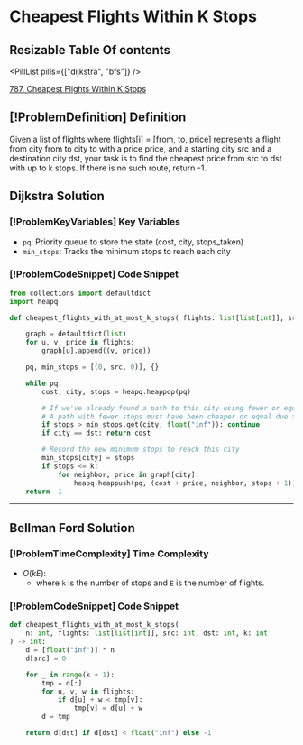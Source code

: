 # Cheapest Flights Within K Stops

## Resizable Table Of contents

<DifficultyBadge difficulty="medium" />

<PillList pills={["dijkstra", "bfs"]} />

[787. Cheapest Flights Within K Stops](https://leetcode.com/problems/cheapest-flights-within-k-stops)

## [!ProblemDefinition] Definition

Given a list of flights where flights[i] = [from, to, price] represents a flight from city from to city to with a price price, and a starting city src and a destination city dst, your task is to find the cheapest price from src to dst with up to k stops. If there is no such route, return -1.

## Dijkstra Solution

### [!ProblemKeyVariables] Key Variables

- `pq`: Priority queue to store the state (cost, city, stops_taken)
- `min_stops`: Tracks the minimum stops to reach each city

### [!ProblemCodeSnippet] Code Snippet

```python meta="source=problems/787-cheapest-flights-within-k-stops/dijkstra.py"
from collections import defaultdict
import heapq

def cheapest_flights_with_at_most_k_stops( flights: list[list[int]], src: int, dst: int, k: int) -> int:

    graph = defaultdict(list)
    for u, v, price in flights:
        graph[u].append((v, price))

    pq, min_stops = [(0, src, 0)], {}

    while pq:
        cost, city, stops = heapq.heappop(pq)

        # If we've already found a path to this city using fewer or equal stops, skip.
        # A path with fewer stops must have been cheaper or equal due to PQ ordering.
        if stops > min_stops.get(city, float("inf")): continue
        if city == dst: return cost

        # Record the new minimum stops to reach this city
        min_stops[city] = stops
        if stops <= k:
            for neighbor, price in graph[city]:
                heapq.heappush(pq, (cost + price, neighbor, stops + 1))
    return -1
```


---

## Bellman Ford Solution

### [!ProblemTimeComplexity] Time Complexity

- $O(kE)$:
    - where `k` is the number of stops and `E` is the number of flights.

### [!ProblemCodeSnippet] Code Snippet

```python meta="source=problems/787-cheapest-flights-within-k-stops/bellman_ford.py"
def cheapest_flights_with_at_most_k_stops(
    n: int, flights: list[list[int]], src: int, dst: int, k: int
) -> int:
    d = [float("inf")] * n
    d[src] = 0

    for _ in range(k + 1):
        tmp = d[:]
        for u, v, w in flights:
            if d[u] + w < tmp[v]:
                tmp[v] = d[u] + w
        d = tmp

    return d[dst] if d[dst] < float("inf") else -1
```

